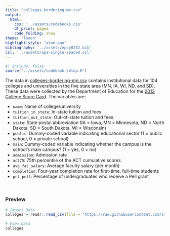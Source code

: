 ```yaml
---
title: "colleges-bordering-mn.csv"
output: 
  html:
    css: '../assets/codebooks.css'
    df_print: paged
    code_folding: show
theme: "lumen"
highlight-style: "atom-one"
bibliography: '../assets/epsy8252.bib'
csl: '../assets/apa-single-spaced.csl'
---
```



```r
#| include: false
source("../assets/codebook-setup.R")
```


The data in [colleges-bordering-mn.csv](https://raw.githubusercontent.com/zief0002/rustic-penguin/main/data/colleges-bordering-mn.csv) contains institutional data for 104 colleges and universities in the five state area (MN, IA, WI, ND, and SD). These data were collected by the Department of Education for the [2013 College Score Card](https://collegescorecard.ed.gov/). The variables are:

- `name`: Name of college/university
- `tuition_in_state`: In-state tuition and fees
- `tuition_out_state`: Out-of-state tuition and fees
- `state`: State postal abbreviation (IA = Iowa, MN = Minnesota, ND = North Dakota, SD = South Dakota, WI = Wisconsin)
- `public`: Dummy-coded variable indicating educational sector (1 = public school, 0 = private school)
- `main`: Dummy-coded variable indicating whether the campus is the school's main campus? (1 = yes, 0 = no)
- `admission`: Admission rate
- `act75`: 75th percentile of the ACT cumulative scores
- `avg_fac_salary`: Average faculty salary (per month)
- `completion`: Four-year completion rate for first-time, full-time students
- `pct_pell`: Percentage of undergraduates who receive a Pell grant

<br />


### Preview

```r
# Import Data
colleges = readr::read_csv(file = "https://raw.githubusercontent.com/zief0002/rustic-penguin/main/data/colleges-bordering-mn.csv")

# View data
colleges
```

<br />



